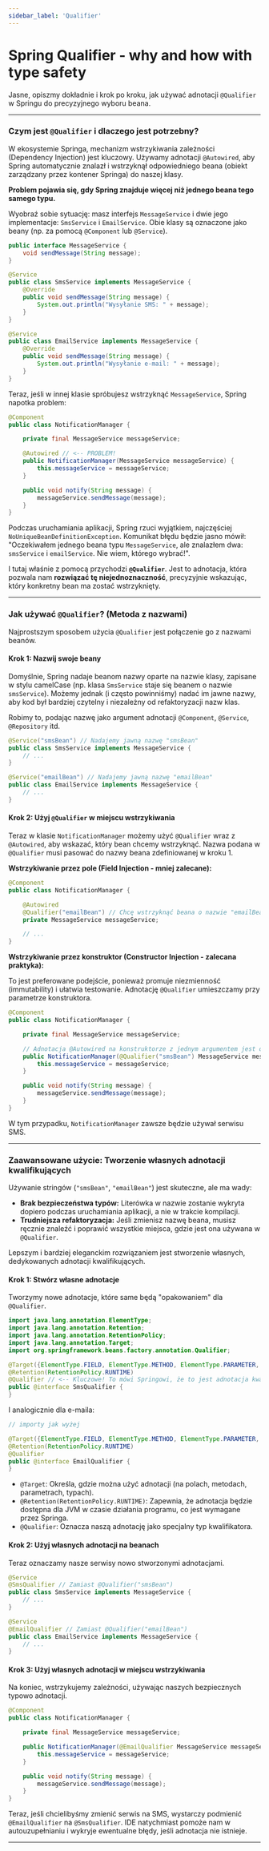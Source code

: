 ```yaml
---
sidebar_label: 'Qualifier'
---
```


# Spring Qualifier - why and how with type safety

Jasne, opiszmy dokładnie i krok po kroku, jak używać adnotacji `@Qualifier` w Springu do precyzyjnego wyboru beana.

---

### Czym jest `@Qualifier` i dlaczego jest potrzebny?

W ekosystemie Springa, mechanizm wstrzykiwania zależności (Dependency Injection) jest kluczowy. Używamy adnotacji `@Autowired`, aby Spring automatycznie znalazł i wstrzyknął odpowiedniego beana (obiekt zarządzany przez kontener Springa) do naszej klasy.

**Problem pojawia się, gdy Spring znajduje więcej niż jednego beana tego samego typu.**

Wyobraź sobie sytuację: masz interfejs `MessageService` i dwie jego implementacje: `SmsService` i `EmailService`. Obie klasy są oznaczone jako beany (np. za pomocą `@Component` lub `@Service`).

```java
public interface MessageService {
    void sendMessage(String message);
}

@Service
public class SmsService implements MessageService {
    @Override
    public void sendMessage(String message) {
        System.out.println("Wysyłanie SMS: " + message);
    }
}

@Service
public class EmailService implements MessageService {
    @Override
    public void sendMessage(String message) {
        System.out.println("Wysyłanie e-mail: " + message);
    }
}
```

Teraz, jeśli w innej klasie spróbujesz wstrzyknąć `MessageService`, Spring napotka problem:

```java
@Component
public class NotificationManager {

    private final MessageService messageService;

    @Autowired // <-- PROBLEM!
    public NotificationManager(MessageService messageService) {
        this.messageService = messageService;
    }

    public void notify(String message) {
        messageService.sendMessage(message);
    }
}
```

Podczas uruchamiania aplikacji, Spring rzuci wyjątkiem, najczęściej `NoUniqueBeanDefinitionException`. Komunikat błędu będzie jasno mówił: "Oczekiwałem jednego beana typu `MessageService`, ale znalazłem dwa: `smsService` i `emailService`. Nie wiem, którego wybrać!".

I tutaj właśnie z pomocą przychodzi **`@Qualifier`**. Jest to adnotacja, która pozwala nam **rozwiązać tę niejednoznaczność**, precyzyjnie wskazując, który konkretny bean ma zostać wstrzyknięty.

---

### Jak używać `@Qualifier`? (Metoda z nazwami)

Najprostszym sposobem użycia `@Qualifier` jest połączenie go z nazwami beanów.

#### Krok 1: Nazwij swoje beany

Domyślnie, Spring nadaje beanom nazwy oparte na nazwie klasy, zapisane w stylu camelCase (np. klasa `SmsService` staje się beanem o nazwie `smsService`). Możemy jednak (i często powinniśmy) nadać im jawne nazwy, aby kod był bardziej czytelny i niezależny od refaktoryzacji nazw klas.

Robimy to, podając nazwę jako argument adnotacji `@Component`, `@Service`, `@Repository` itd.

```java
@Service("smsBean") // Nadajemy jawną nazwę "smsBean"
public class SmsService implements MessageService {
    // ...
}

@Service("emailBean") // Nadajemy jawną nazwę "emailBean"
public class EmailService implements MessageService {
    // ...
}
```

#### Krok 2: Użyj `@Qualifier` w miejscu wstrzykiwania

Teraz w klasie `NotificationManager` możemy użyć `@Qualifier` wraz z `@Autowired`, aby wskazać, który bean chcemy wstrzyknąć. Nazwa podana w `@Qualifier` musi pasować do nazwy beana zdefiniowanej w kroku 1.

**Wstrzykiwanie przez pole (Field Injection - mniej zalecane):**

```java
@Component
public class NotificationManager {

    @Autowired
    @Qualifier("emailBean") // Chcę wstrzyknąć beana o nazwie "emailBean"
    private MessageService messageService;

    // ...
}
```

**Wstrzykiwanie przez konstruktor (Constructor Injection - zalecana praktyka):**

To jest preferowane podejście, ponieważ promuje niezmienność (immutability) i ułatwia testowanie. Adnotację `@Qualifier` umieszczamy przy parametrze konstruktora.

```java
@Component
public class NotificationManager {

    private final MessageService messageService;

    // Adnotacja @Autowired na konstruktorze z jednym argumentem jest opcjonalna w nowszych wersjach Springa
    public NotificationManager(@Qualifier("smsBean") MessageService messageService) {
        this.messageService = messageService;
    }

    public void notify(String message) {
        messageService.sendMessage(message);
    }
}
```

W tym przypadku, `NotificationManager` zawsze będzie używał serwisu SMS.

---

### Zaawansowane użycie: Tworzenie własnych adnotacji kwalifikujących

Używanie stringów (`"smsBean"`, `"emailBean"`) jest skuteczne, ale ma wady:
*   **Brak bezpieczeństwa typów:** Literówka w nazwie zostanie wykryta dopiero podczas uruchamiania aplikacji, a nie w trakcie kompilacji.
*   **Trudniejsza refaktoryzacja:** Jeśli zmienisz nazwę beana, musisz ręcznie znaleźć i poprawić wszystkie miejsca, gdzie jest ona używana w `@Qualifier`.

Lepszym i bardziej eleganckim rozwiązaniem jest stworzenie własnych, dedykowanych adnotacji kwalifikujących.

#### Krok 1: Stwórz własne adnotacje

Tworzymy nowe adnotacje, które same będą "opakowaniem" dla `@Qualifier`.

```java
import java.lang.annotation.ElementType;
import java.lang.annotation.Retention;
import java.lang.annotation.RetentionPolicy;
import java.lang.annotation.Target;
import org.springframework.beans.factory.annotation.Qualifier;

@Target({ElementType.FIELD, ElementType.METHOD, ElementType.PARAMETER, ElementType.TYPE})
@Retention(RetentionPolicy.RUNTIME)
@Qualifier // <-- Kluczowe! To mówi Springowi, że to jest adnotacja kwalifikująca.
public @interface SmsQualifier {
}
```

I analogicznie dla e-maila:

```java
// importy jak wyżej

@Target({ElementType.FIELD, ElementType.METHOD, ElementType.PARAMETER, ElementType.TYPE})
@Retention(RetentionPolicy.RUNTIME)
@Qualifier
public @interface EmailQualifier {
}
```

*   `@Target`: Określa, gdzie można użyć adnotacji (na polach, metodach, parametrach, typach).
*   `@Retention(RetentionPolicy.RUNTIME)`: Zapewnia, że adnotacja będzie dostępna dla JVM w czasie działania programu, co jest wymagane przez Springa.
*   `@Qualifier`: Oznacza naszą adnotację jako specjalny typ kwalifikatora.

#### Krok 2: Użyj własnych adnotacji na beanach

Teraz oznaczamy nasze serwisy nowo stworzonymi adnotacjami.

```java
@Service
@SmsQualifier // Zamiast @Qualifier("smsBean")
public class SmsService implements MessageService {
    // ...
}

@Service
@EmailQualifier // Zamiast @Qualifier("emailBean")
public class EmailService implements MessageService {
    // ...
}
```

#### Krok 3: Użyj własnych adnotacji w miejscu wstrzykiwania

Na koniec, wstrzykujemy zależności, używając naszych bezpiecznych typowo adnotacji.

```java
@Component
public class NotificationManager {

    private final MessageService messageService;

    public NotificationManager(@EmailQualifier MessageService messageService) { // <-- Elegancko i bezpiecznie!
        this.messageService = messageService;
    }

    public void notify(String message) {
        messageService.sendMessage(message);
    }
}
```

Teraz, jeśli chcielibyśmy zmienić serwis na SMS, wystarczy podmienić `@EmailQualifier` na `@SmsQualifier`. IDE natychmiast pomoże nam w autouzupełnianiu i wykryje ewentualne błędy, jeśli adnotacja nie istnieje.

---

